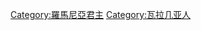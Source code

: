 {{Catnav|頁面分類|各種主題的頁面分類|按國家分類|各國人物|罗马尼亚人}}
{{Catnav|頁面分類|人类社会|人物|各國人物|罗马尼亚人}}
{{Catnav|頁面分類|人物|各國人物|罗马尼亚人}}
{{Catnav|頁面分類|人物|皇室|君主}}

[[Category:羅馬尼亞君主|Category:羅馬尼亞君主]]
[[Category:瓦拉几亚人|Category:瓦拉几亚人]]